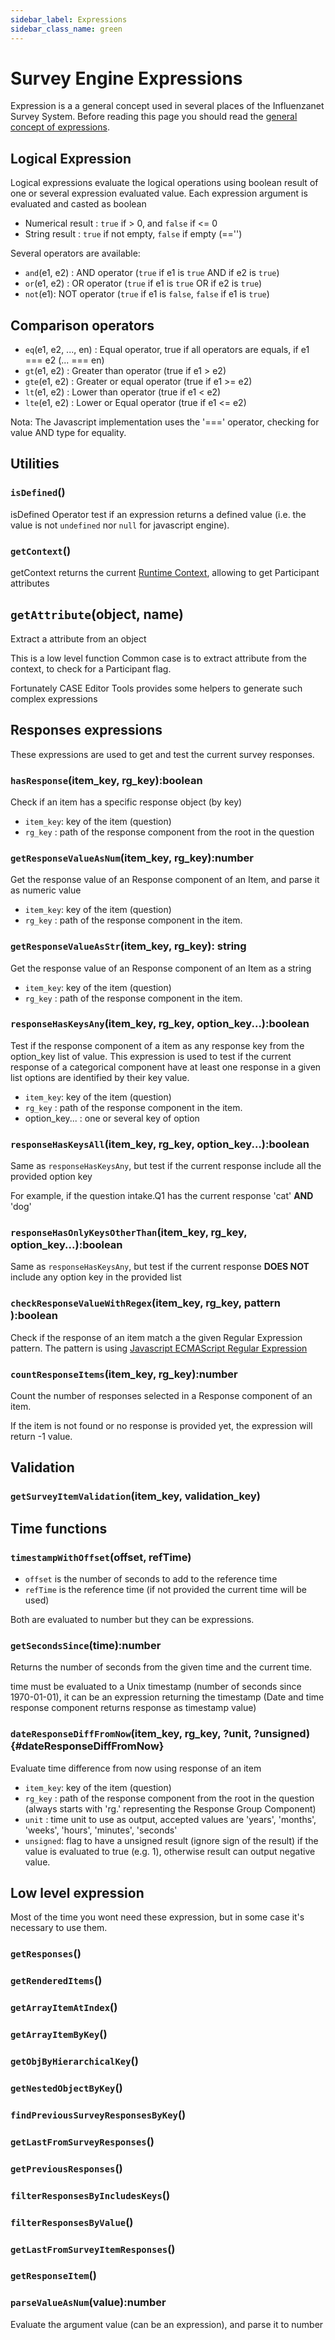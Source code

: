 ```yaml
---
sidebar_label: Expressions
sidebar_class_name: green
---
```

  
# Survey Engine Expressions


Expression is a a general concept used in several places of the Influenzanet Survey System. 
Before reading this page you should read the [general concept of expressions](../general/expressions).

## Logical Expression

Logical expressions evaluate the logical operations using boolean result of one or several expression evaluated value.
Each expression argument is evaluated and casted as boolean 

- Numerical result :  `true` if > 0, and `false` if <= 0
- String result : `true` if not empty, `false` if empty (=='')

Several operators are available:

- `and`(e1, e2) : AND operator (`true` if e1 is `true` AND if e2 is `true`)
- `or`(e1, e2) : OR operator (`true` if e1 is `true` OR if e2 is `true`)
- `not`(e1): NOT operator (`true` if e1 is `false`, `false` if e1 is `true`)

<ExpressionViewer name="client:not"/>

## Comparison operators

- `eq`(e1, e2, ..., en) : Equal operator, true if all operators are equals, if e1 === e2 (... === en)
- `gt`(e1, e2) : Greater than operator (true if e1 > e2)
- `gte`(e1, e2) : Greater or equal operator (true if e1 >= e2)
- `lt`(e1, e2) : Lower than operator (true if e1 < e2)
- `lte`(e1, e2) : Lower or Equal operator (true if e1 <= e2)

Nota: The Javascript implementation uses the '===' operator, checking for value AND type for equality.

<ExpressionViewer name="client:eq"/>

## Utilities

### `isDefined`()

isDefined Operator test if an expression returns a defined value (i.e. the value is not `undefined` nor `null` for javascript engine).

### `getContext`()

getContext returns the current [Runtime Context](./context), allowing to get Participant attributes 

## `getAttribute`(object, name)

Extract a attribute from an object

This is a low level function Common case is to extract attribute from the context, to check for a Participant flag.

<ExpressionViewer name="client:getAttribute"/>

Fortunately CASE Editor Tools provides some helpers to generate such complex expressions

<ExpressionViewer name="client:getAttribute2"/>

## Responses expressions

These expressions are used to get and test the current survey responses.

### `hasResponse`(item_key, rg_key):boolean

Check if an item has a specific response object (by key)

- `item_key`: key of the item (question)
- `rg_key` : path of the response component from the root in the question 

<ExpressionViewer name="client:hasResponse"/>

### `getResponseValueAsNum`(item_key, rg_key):number

Get the response value of an Response component of an Item, and parse it as numeric value

- `item_key`: key of the item (question)
- `rg_key` : path of the response component in the item.

### `getResponseValueAsStr`(item_key, rg_key): string

Get the response value of an Response component of an Item as a string

- `item_key`: key of the item (question)
- `rg_key` : path of the response component in the item.

### `responseHasKeysAny`(item_key, rg_key, option_key...):boolean

Test if the response component of a item as any response key from the option_key list of value.
This expression is used to test if the current response of a categorical component have at least one response in a given list
options are identified by their key value.

- `item_key`: key of the item (question)
- `rg_key` : path of the response component in the item.
- option_key... : one or several key of option  

### `responseHasKeysAll`(item_key, rg_key, option_key...):boolean

Same as `responseHasKeysAny`, but test if the current response include all the provided option key

For example, if the question intake.Q1 has the current response 'cat' **AND** 'dog'

<ExpressionViewer name="client:responseHasKeysAll"/>

### `responseHasOnlyKeysOtherThan`(item_key, rg_key, option_key...):boolean

Same as `responseHasKeysAny`, but test if the current response **DOES NOT** include any option key in the provided list

<ExpressionViewer name="client:responseHasOnlyKeysOtherThan"/>

### `checkResponseValueWithRegex`(item_key, rg_key, pattern ):boolean

Check if the response of an item match a the given Regular Expression pattern. The pattern is using <a href="https://developer.mozilla.org/en-US/docs/Web/JavaScript/Guide/Regular_expressions">Javascript ECMAScript Regular Expression</a>

<ExpressionViewer name="client:checkResponseValueWithRegex"/>

### `countResponseItems`(item_key, rg_key):number

Count the number of responses selected in a Response component of an item.

If the item is not found or no response is provided yet, the expression will return -1 value.

## Validation

### `getSurveyItemValidation`(item_key, validation_key)

## Time functions

### `timestampWithOffset`(offset, refTime)

- `offset` is the number of seconds to add to the reference time 
- `refTime` is the reference time (if not provided the current time will be used)

Both are evaluated to number but they can be expressions.

<ExpressionViewer name="client:timestampWithOffset"/>

### `getSecondsSince`(time):number

Returns the number of seconds from the given time and the current time.

time must be evaluated to a Unix timestamp (number of seconds since 1970-01-01), it can be an expression returning the timestamp (Date and time response component returns response as timestamp value)

### `dateResponseDiffFromNow`(item_key, rg_key, ?unit, ?unsigned) {#dateResponseDiffFromNow}
Evaluate time difference from now using response of an item
- `item_key`: key of the item (question)
- `rg_key` : path of the response component from the root in the question (always starts with 'rg.' representing the Response Group Component)
- `unit` : time unit to use as output, accepted values are 'years', 'months', 'weeks', 'hours', 'minutes', 'seconds'
- `unsigned`:  flag to have a unsigned result (ignore sign of the result) if the value is evaluated to true (e.g. 1), otherwise result can output negative value.

## Low level expression

Most of the time you wont need these expression, but in some case it's necessary to use them.

### `getResponses`()

### `getRenderedItems`()

### `getArrayItemAtIndex`()

### `getArrayItemByKey`()

### `getObjByHierarchicalKey`()

### `getNestedObjectByKey`()

### `findPreviousSurveyResponsesByKey`()

### `getLastFromSurveyResponses`()

### `getPreviousResponses`()

### `filterResponsesByIncludesKeys`()

### `filterResponsesByValue`()

### `getLastFromSurveyItemResponses`()

### `getResponseItem`()

### `parseValueAsNum`(value):number

Evaluate the argument value (can be an expression), and parse it to number

